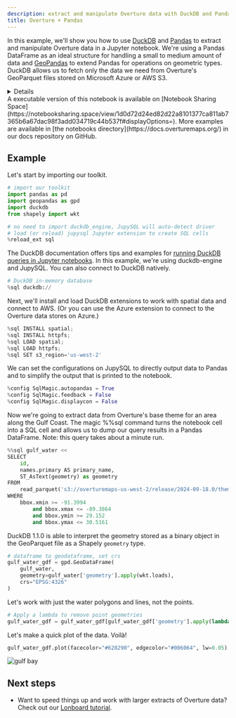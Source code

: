 ```yaml
---
description: extract and manipulate Overture data with DuckDB and Pandas 
title: Overture + Pandas
---
```



In this example, we'll show you how to use [DuckDB](https://duckdb.org/) and [Pandas](http://pandas.pydata.org/) to extract and manipulate Overture data in a Jupyter notebook. We're using a Pandas DataFrame as an ideal structure for handling a small to medium amount of data and [GeoPandas](https://geopandas.org/en/stable/index.html) to extend Pandas for operations on geometric types. DuckDB allows us to fetch only the data we need from Overture's GeoParquet files stored on Microsoft Azure or AWS S3.

<details>

    <summary>
    **Installation requirements**
    
    </summary>
To follow along with these examples, you should have [JupyterLab or Jupyter Notebook](https://jupyter.org/) running and the following dependencies installed:

- [Pandas](https://pandas.pydata.org/)
- [GeoPandas](https://geopandas.org/en/stable/index.html)
- [DuckDB](https://duckdb.org/), [DuckDB spatial extension](https://duckdb.org/docs/extensions/spatial.html), and [DuckDB AWS extension](https://duckdb.org/docs/extensions/aws.html) or [DuckDB azure extension](https://duckdb.org/docs/extensions/azure.html).
- [JupySQL](https://jupysql.ploomber.io/en/latest/quick-start.html) (optional)
- [duckdb-engine](https://github.com/Mause/duckdb_engine) (optional)
 
</details>
A executable version of this notebook is available on [Notebook Sharing Space](https://notebooksharing.space/view/1d0d72d24ed82d22a8101377ca811ab7365b6a67dac98f3add034719c44b537f#displayOptions=). More examples are available in [the notebooks directory](https://docs.overturemaps.org/) in our docs repository on GitHub.

## Example

Let's start by importing our toolkit.  

```python
# import our toolkit
import pandas as pd
import geopandas as gpd
import duckdb
from shapely import wkt
```

```python 
# no need to import duckdb_engine, JupySQL will auto-detect driver 
# load (or reload) jupysql Jupyter extension to create SQL cells
%reload_ext sql
```

The DuckDB documentation offers tips and examples for [running DuckDB queries in Jupyter notebooks](https://duckdb.org/docs/guides/python/jupyter.html). In this example, we're using duckdb-engine and JupySQL. You can also connect to DuckDB natively.

```python
# DuckDB in-memory database
%sql duckdb://
```

Next, we'll install and load DuckDB extensions to work with spatial data and connect to AWS. (Or you can use the Azure extension to connect to the Overture data stores on Azure.)

```python
%sql INSTALL spatial;
%sql INSTALL httpfs;
%sql LOAD spatial;
%sql LOAD httpfs;
%sql SET s3_region='us-west-2'
```
 We can set the configurations on JupySQL to directly output data to Pandas and to simplify the output that is printed to the notebook.

```python
%config SqlMagic.autopandas = True
%config SqlMagic.feedback = False
%config SqlMagic.displaycon = False
```

Now we're going to extract data from Overture's base theme for an area along the Gulf Coast. The magic %%sql command turns the notebook cell into a SQL cell and allows us to dump our query results in a Pandas DataFrame. Note: this query takes about a minute run.

```python
%%sql gulf_water <<
SELECT 
    id, 
    names.primary AS primary_name,
    ST_AsText(geometry) as geometry
FROM 
    read_parquet('s3://overturemaps-us-west-2/release/2024-09-18.0/theme=base/type=water/*', filename=true, hive_partitioning=1)
WHERE 
    bbox.xmin >= -91.3994
        and bbox.xmax <= -89.3864
        and bbox.ymin >= 29.152
        and bbox.ymax <= 30.5161
```

DuckDB 1.1.0 is able to interpret the geometry stored as a binary object in the GeoParquet file as a Shapely `geometry` type. 

```python
# dataframe to geodataframe, set crs
gulf_water_gdf = gpd.GeoDataFrame(
    gulf_water,
    geometry=gulf_water['geometry'].apply(wkt.loads),
    crs="EPSG:4326"
)
```
Let's work with just the water polygons and lines, not the points.

```python
# Apply a lambda to remove point geometries
gulf_water_gdf = gulf_water_gdf[gulf_water_gdf['geometry'].apply(lambda x : x.geom_type!='Point' )]
```

Let's make a quick plot of the data. Voilà!

```python
gulf_water_gdf.plot(facecolor="#628290", edgecolor="#006064", lw=0.05)
```

![gulf bay](/img/examples/gulf-water.png)

## Next steps

- Want to speed things up and work with larger extracts of Overture data? Check out our [Lonboard tutorial](../lonboard). 


